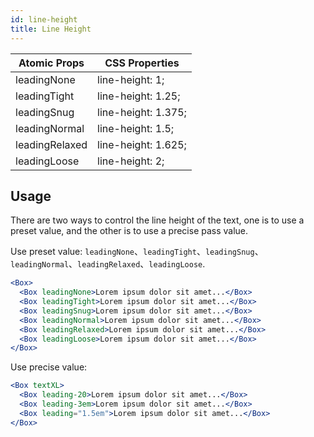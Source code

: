 ```yaml
---
id: line-height
title: Line Height
---
```



| Atomic Props   | CSS Properties      |
| -------------- | ------------------- |
| leadingNone    | line-height: 1;     |
| leadingTight   | line-height: 1.25;  |
| leadingSnug    | line-height: 1.375; |
| leadingNormal  | line-height: 1.5;   |
| leadingRelaxed | line-height: 1.625; |
| leadingLoose   | line-height: 2;     |

## Usage

There are two ways to control the line height of the text, one is to use a preset value, and the other is to use a precise pass value.

Use preset value: `leadingNone`、`leadingTight`、`leadingSnug`、`leadingNormal`、`leadingRelaxed`、`leadingLoose`.

<LineHeight />

```jsx
<Box>
  <Box leadingNone>Lorem ipsum dolor sit amet...</Box>
  <Box leadingTight>Lorem ipsum dolor sit amet...</Box>
  <Box leadingSnug>Lorem ipsum dolor sit amet...</Box>
  <Box leadingNormal>Lorem ipsum dolor sit amet...</Box>
  <Box leadingRelaxed>Lorem ipsum dolor sit amet...</Box>
  <Box leadingLoose>Lorem ipsum dolor sit amet...</Box>
</Box>
```

Use precise value:

```jsx live
<Box textXL>
  <Box leading-20>Lorem ipsum dolor sit amet...</Box>
  <Box leading-3em>Lorem ipsum dolor sit amet...</Box>
  <Box leading="1.5em">Lorem ipsum dolor sit amet...</Box>
</Box>
```
